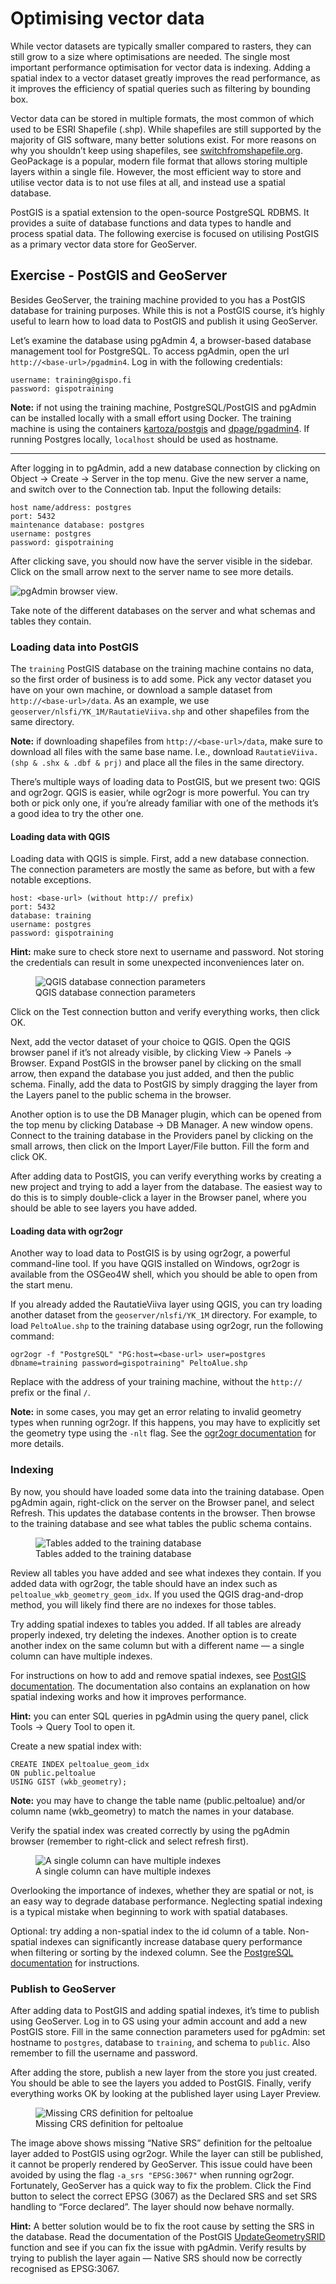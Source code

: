 # Optimising vector data {#vectors}

While vector datasets are typically smaller compared to rasters, they can still grow to a size where optimisations are needed.
The single most important performance optimisation for vector data is indexing.
Adding a spatial index to a vector dataset greatly improves the read performance, as it improves the efficiency of spatial queries such as filtering by bounding box.

Vector data can be stored in multiple formats, the most common of which used to be ESRI Shapefile (.shp).
While shapefiles are still supported by the majority of GIS software, many better solutions exist.
For more reasons on why you shouldn't keep using shapefiles, see [switchfromshapefile.org](http://switchfromshapefile.org/).
GeoPackage is a popular, modern file format that allows storing multiple layers within a single file.
However, the most efficient way to store and utilise vector data is to not use files at all, and instead use a spatial database.

PostGIS is a spatial extension to the open-source PostgreSQL RDBMS.
It provides a suite of database functions and data types to handle and process spatial data.
The following exercise is focused on utilising PostGIS as a primary vector data store for GeoServer.

## Exercise - PostGIS and GeoServer

Besides GeoServer, the training machine provided to you has a PostGIS database for training purposes.
While this is not a PostGIS course, it's highly useful to learn how to load data to PostGIS and publish it using GeoServer.

Let's examine the database using pgAdmin 4, a browser-based database management tool for PostgreSQL.
To access pgAdmin, open the url `http://<base-url>/pgadmin4`.
Log in with the following credentials:
```
username: training@gispo.fi
password: gispotraining
```

:::{.note-box}
**Note:** if not using the training machine, PostgreSQL/PostGIS and pgAdmin can be installed locally with a small effort using Docker.
The training machine is using the containers [kartoza/postgis](https://hub.docker.com/r/kartoza/postgis) and [dpage/pgadmin4](https://hub.docker.com/r/dpage/pgadmin4/).
If running Postgres locally, `localhost` should be used as hostname.
:::

---

After logging in to pgAdmin, add a new database connection by clicking on Object → Create → Server in the top menu.
Give the new server a name, and switch over to the Connection tab.
Input the following details:

```
host name/address: postgres
port: 5432
maintenance database: postgres
username: postgres
password: gispotraining
```

After clicking save, you should now have the server visible in the sidebar.
Click on the small arrow next to the server name to see more details.

![pgAdmin browser view](img/pgadmin-browser.png).

Take note of the different databases on the server and what schemas and tables they contain.

### Loading data into PostGIS

The `training` PostGIS database on the training machine contains no data, so the first order of business is to add some.
Pick any vector dataset you have on your own machine, or download a sample dataset from `http://<base-url>/data`.
As an example, we use `geoserver/nlsfi/YK_1M/RautatieViiva.shp` and other shapefiles from the same directory.

:::{.note-box}
**Note:** if downloading shapefiles from `http://<base-url>/data`, make sure to download all files with the same base name.
I.e., download `RautatieViiva.(shp & .shx & .dbf & prj)` and place all the files in the same directory.
:::

There's multiple ways of loading data to PostGIS, but we present two: QGIS and ogr2ogr.
QGIS is easier, while ogr2ogr is more powerful.
You can try both or pick only one, if you're already familiar with one of the methods it's a good idea to try the other one.

#### Loading data with QGIS

Loading data with QGIS is simple.
First, add a new database connection.
The connection parameters are mostly the same as before, but with a few notable exceptions.

```
host: <base-url> (without http:// prefix)
port: 5432
database: training
username: postgres
password: gispotraining
```

:::{.hint-box}
**Hint:** make sure to check store next to username and password.
Not storing the credentials can result in some unexpected inconveniences later on.
:::

![QGIS database connection parameters](img/qgis-dbconn.png)

Click on the Test connection button and verify everything works, then click OK.

Next, add the vector dataset of your choice to QGIS.
Open the QGIS browser panel if it's not already visible, by clicking View → Panels → Browser.
Expand PostGIS in the browser panel by clicking on the small arrow, then expand the database you just added, and then the public schema.
Finally, add the data to PostGIS by simply dragging the layer from the Layers panel to the public schema in the browser.

Another option is to use the DB Manager plugin, which can be opened from the top menu by clicking Database → DB Manager.
A new window opens.
Connect to the training database in the Providers panel by clicking on the small arrows, then click on the Import Layer/File button.
Fill the form and click OK.

After adding data to PostGIS, you can verify everything works by creating a new project and trying to add a layer from the database.
The easiest way to do this is to simply double-click a layer in the Browser panel, where you should be able to see layers you have added.

#### Loading data with ogr2ogr

Another way to load data to PostGIS is by using ogr2ogr, a powerful command-line tool.
If you have QGIS installed on Windows, ogr2ogr is available from the OSGeo4W shell, which you should be able to open from the start menu.

If you already added the RautatieViiva layer using QGIS, you can try loading another dataset from the `geoserver/nlsfi/YK_1M` directory.
For example, to load `PeltoAlue.shp` to the training database using ogr2ogr, run the following command:

```
ogr2ogr -f "PostgreSQL" "PG:host=<base-url> user=postgres dbname=training password=gispotraining" PeltoAlue.shp
```

Replace <base-url> with the address of your training machine, without the `http://` prefix or the final `/`.

:::{.note-box}
**Note:** in some cases, you may get an error relating to invalid geometry types when running ogr2ogr.
If this happens, you may have to explicitly set the geometry type using the `-nlt` flag.
See the [ogr2ogr documentation](https://gdal.org/programs/ogr2ogr.html#cmdoption-ogr2ogr-nlt) for more details.
:::

### Indexing

By now, you should have loaded some data into the training database.
Open pgAdmin again, right-click on the server on the Browser panel, and select Refresh.
This updates the database contents in the browser.
Then browse to the training database and see what tables the public schema contains.

![Tables added to the training database](img/pgadmin-tables.png)

Review all tables you have added and see what indexes they contain.
If you added data with ogr2ogr, the table should have an index such as `peltoalue_wkb_geometry_geom_idx`.
If you used the QGIS drag-and-drop method, you will likely find there are no indexes for those tables.

Try adding spatial indexes to tables you added.
If all tables are already properly indexed, try deleting the indexes.
Another option is to create another index on the same column but with a different name — a single column can have multiple indexes.

For instructions on how to add and remove spatial indexes, see [PostGIS documentation](http://postgis.net/workshops/postgis-intro/indexing.html).
The documentation also contains an explanation on how spatial indexing works and how it improves performance.

:::{.hint-box}
**Hint:** you can enter SQL queries in pgAdmin using the query panel, click Tools → Query Tool to open it.
:::

Create a new spatial index with:

```
CREATE INDEX peltoalue_geom_idx
ON public.peltoalue
USING GIST (wkb_geometry);
```

:::{.note-box}
**Note:** you may have to change the table name (public.peltoalue) and/or column name (wkb_geometry) to match the names in your database.
:::

Verify the spatial index was created correctly by using the pgAdmin browser (remember to right-click and select refresh first).

![A single column can have multiple indexes](img/pgadmin-newidx.png)

Overlooking the importance of indexes, whether they are spatial or not, is an easy way to degrade database performance.
Neglecting spatial indexing is a typical mistake when beginning to work with spatial databases.

Optional: try adding a non-spatial index to the id column of a table.
Non-spatial indexes can significantly increase database query performance when filtering or sorting by the indexed column.
See the [PostgreSQL documentation](https://www.postgresql.org/docs/current/sql-createindex.html) for instructions.

### Publish to GeoServer

After adding data to PostGIS and adding spatial indexes, it's time to publish using GeoServer.
Log in to GS using your admin account and add a new PostGIS store.
Fill in the same connection parameters used for pgAdmin: set hostname to `postgres`, database to `training`, and schema to `public`.
Also remember to fill the username and password.

After adding the store, publish a new layer from the store you just created.
You should be able to see the layers you added to PostGIS.
Finally, verify everything works OK by looking at the published layer using Layer Preview.

![Missing CRS definition for peltoalue](img/gs-missingepsg.png)

The image above shows missing "Native SRS" definition for the peltoalue layer added to PostGIS using ogr2ogr.
While the layer can still be published, it cannot be properly rendered by GeoServer.
This issue could have been avoided by using the flag `-a_srs "EPSG:3067"` when running ogr2ogr.
Fortunately, GeoServer has a quick way to fix the problem.
Click the Find button to select the correct EPSG (3067) as the Declared SRS and set SRS handling to "Force declared".
The layer should now behave normally.

:::{.hint-box}
**Hint:** A better solution would be to fix the root cause by setting the SRS in the database.
Read the documentation of the PostGIS [UpdateGeometrySRID](https://postgis.net/docs/UpdateGeometrySRID.html) function and see if you can fix the issue with pgAdmin.
Verify results by trying to publish the layer again — Native SRS should now be correctly recognised as EPSG:3067.
:::
